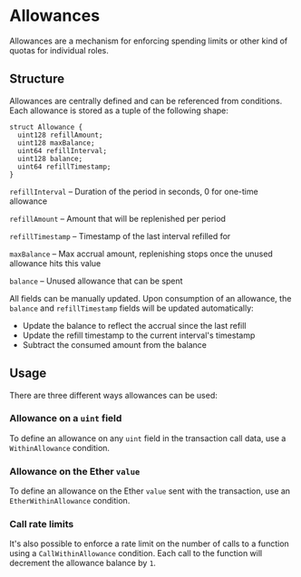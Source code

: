 # Allowances

Allowances are a mechanism for enforcing spending limits or other kind of quotas for individual roles.

## Structure

Allowances are centrally defined and can be referenced from conditions.
Each allowance is stored as a tuple of the following shape:

```solidity
struct Allowance {
  uint128 refillAmount;
  uint128 maxBalance;
  uint64 refillInterval;
  uint128 balance;
  uint64 refillTimestamp;
}
```

`refillInterval` – Duration of the period in seconds, 0 for one-time allowance

`refillAmount` – Amount that will be replenished per period

`refillTimestamp` – Timestamp of the last interval refilled for

`maxBalance` – Max accrual amount, replenishing stops once the unused allowance hits this value

`balance` – Unused allowance that can be spent

All fields can be manually updated.
Upon consumption of an allowance, the `balance` and `refillTimestamp` fields will be updated automatically:

- Update the balance to reflect the accrual since the last refill
- Update the refill timestamp to the current interval's timestamp
- Subtract the consumed amount from the balance

## Usage

There are three different ways allowances can be used:

### Allowance on a `uint` field

To define an allowance on any `uint` field in the transaction call data, use a `WithinAllowance` condition.

### Allowance on the Ether `value`

To define an allowance on the Ether `value` sent with the transaction, use an `EtherWithinAllowance` condition.

### Call rate limits

It's also possible to enforce a rate limit on the number of calls to a function using a `CallWithinAllowance` condition.
Each call to the function will decrement the allowance balance by `1`.
